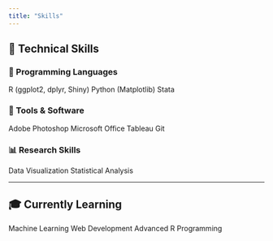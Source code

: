 ```yaml
---
title: "Skills"
---
```


::: {.content-section}

## 🧰 Technical Skills

<div class="skills-section">

### 🧠 Programming Languages
<div class="skills-container">
  <span class="skill-badge">R (ggplot2, dplyr, Shiny)</span>
  <span class="skill-badge">Python (Matplotlib)</span>
  <span class="skill-badge">Stata</span>
</div>

### 🧩 Tools & Software
<div class="skills-container">
  <span class="skill-badge">Adobe Photoshop</span>
  <span class="skill-badge">Microsoft Office</span>
  <span class="skill-badge">Tableau</span>
  <span class="skill-badge">Git</span>
</div>

### 📊 Research Skills
<div class="skills-container">
  <span class="skill-badge">Data Visualization</span>
  <span class="skill-badge">Statistical Analysis</span>
</div>

</div>

---

## 🎓 Currently Learning
<div class="skills-container">
  <span class="skill-badge">Machine Learning</span>
  <span class="skill-badge">Web Development</span>
  <span class="skill-badge">Advanced R Programming</span>
</div>

:::

